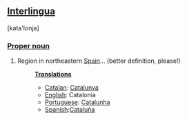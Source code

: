 ==[[Interlingua]]==
[kata'lonja]
===[[Proper noun]]===
#Region in northeastern [[Spain]]... (better definition, please!)
#:'''[[Translation]]s'''
#:*[[Catalan]]: [[Catalunya]]
#:*[[English]]: Catalonia
#:*[[Portuguese]]: [[Catalunha]]
#:*[[Spanish]]:[[Cataluña]]